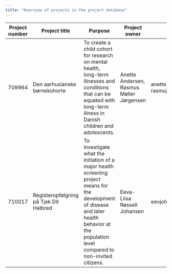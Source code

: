 ```yaml
---
title: "Overview of projects in the project database"
---
```


| Project number | Project title | Purpose | Project owner | Contact |
|----------|--------|------------------------|------------|------------|
| 709964 | Den aarhusianske børnekohorte | To create a child cohort for research on mental health, long-term illnesses and conditions that can be equated with long-term illness in Danish children and adolescents. | Anette Andersen, Rasmus Møller Jørgensen | anette.andersen\@rm.dk, rasmujer\@rm.dk |
| 710017 | Registeropfølgning på Tjek Dit Helbred | To investigate what the initiation of a major health screening project means for the development of disease and later health behavior at the population level compared to non-invited citizens. | Eeva-Liisa Røssell Johansen | eevjoh\@rm.dk |